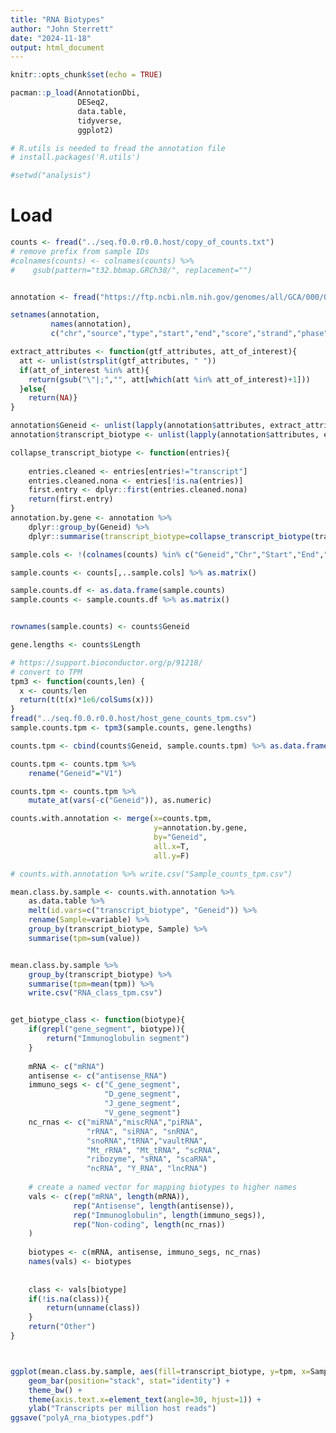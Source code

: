 ```yaml
---
title: "RNA Biotypes"
author: "John Sterrett"
date: "2024-11-18"
output: html_document
---
```


```r
knitr::opts_chunk$set(echo = TRUE)

pacman::p_load(AnnotationDbi,
               DESeq2,
               data.table,
               tidyverse,
               ggplot2)

# R.utils is needed to fread the annotation file
# install.packages('R.utils')

#setwd("analysis")
```

# Load
```r
counts <- fread("../seq.f0.0.r0.0.host/copy_of_counts.txt")
# remove prefix from sample IDs
#colnames(counts) <- colnames(counts) %>% 
#    gsub(pattern="t32.bbmap.GRCh38/", replacement="")


annotation <- fread("https://ftp.ncbi.nlm.nih.gov/genomes/all/GCA/000/001/405/GCA_000001405.15_GRCh38/seqs_for_alignment_pipelines.ucsc_ids/GCA_000001405.15_GRCh38_full_analysis_set.refseq_annotation.gtf.gz")

setnames(annotation, 
         names(annotation), 
         c("chr","source","type","start","end","score","strand","phase","attributes") )

extract_attributes <- function(gtf_attributes, att_of_interest){
  att <- unlist(strsplit(gtf_attributes, " "))
  if(att_of_interest %in% att){
    return(gsub("\"|;","", att[which(att %in% att_of_interest)+1]))
  }else{
    return(NA)}
}

annotation$Geneid <- unlist(lapply(annotation$attributes, extract_attributes, "gene_id"))
annotation$transcript_biotype <- unlist(lapply(annotation$attributes, extract_attributes, "transcript_biotype"))

collapse_transcript_biotype <- function(entries){
    
    entries.cleaned <- entries[entries!="transcript"]
    entries.cleaned.nona <- entries[!is.na(entries)]
    first.entry <- dplyr::first(entries.cleaned.nona)
    return(first.entry)
}
annotation.by.gene <- annotation %>% 
    dplyr::group_by(Geneid) %>%
    dplyr::summarise(transcript_biotype=collapse_transcript_biotype(transcript_biotype))

```

```r
sample.cols <- !(colnames(counts) %in% c("Geneid","Chr","Start","End","Strand","Length"))

sample.counts <- counts[,..sample.cols] %>% as.matrix()

sample.counts.df <- as.data.frame(sample.counts)
sample.counts <- sample.counts.df %>% as.matrix()


rownames(sample.counts) <- counts$Geneid

gene.lengths <- counts$Length

# https://support.bioconductor.org/p/91218/
# convert to TPM
tpm3 <- function(counts,len) {
  x <- counts/len
  return(t(t(x)*1e6/colSums(x)))
}
fread("../seq.f0.0.r0.0.host/host_gene_counts_tpm.csv")
sample.counts.tpm <- tpm3(sample.counts, gene.lengths)

counts.tpm <- cbind(counts$Geneid, sample.counts.tpm) %>% as.data.frame()

counts.tpm <- counts.tpm %>% 
    rename("Geneid"="V1")

counts.tpm <- counts.tpm %>% 
    mutate_at(vars(-c("Geneid")), as.numeric)

```

```r
counts.with.annotation <- merge(x=counts.tpm, 
                                y=annotation.by.gene, 
                                by="Geneid", 
                                all.x=T,
                                all.y=F)

# counts.with.annotation %>% write.csv("Sample_counts_tpm.csv")

mean.class.by.sample <- counts.with.annotation %>% 
    as.data.table %>%
    melt(id.vars=c("transcript_biotype", "Geneid")) %>% 
    rename(Sample=variable) %>%
    group_by(transcript_biotype, Sample) %>%
    summarise(tpm=sum(value)) 


mean.class.by.sample %>% 
    group_by(transcript_biotype) %>% 
    summarise(tpm=mean(tpm)) %>%
    write.csv("RNA_class_tpm.csv")


get_biotype_class <- function(biotype){
    if(grepl("gene_segment", biotype)){
        return("Immunoglobulin segment")
    }
    
    mRNA <- c("mRNA")
    antisense <- c("antisense_RNA")
    immuno_segs <- c("C_gene_segment",
                     "D_gene_segment",
                     "J_gene_segment",
                     "V_gene_segment")
    nc_rnas <- c("miRNA","miscRNA","piRNA",
                 "rRNA", "siRNA", "snRNA", 
                 "snoRNA","tRNA","vaultRNA",
                 "Mt_rRNA", "Mt_tRNA", "scRNA",
                 "ribozyme", "sRNA", "scaRNA",
                 "ncRNA", "Y_RNA", "lncRNA")
    
    # create a named vector for mapping biotypes to higher names
    vals <- c(rep("mRNA", length(mRNA)),
              rep("Antisense", length(antisense)),
              rep("Immunoglobulin", length(immuno_segs)),
              rep("Non-coding", length(nc_rnas))
    )
    
    biotypes <- c(mRNA, antisense, immuno_segs, nc_rnas)
    names(vals) <- biotypes
    
    
    class <- vals[biotype]
    if(!is.na(class)){
        return(unname(class))
    }
    return("Other")
}



ggplot(mean.class.by.sample, aes(fill=transcript_biotype, y=tpm, x=Sample)) + 
    geom_bar(position="stack", stat="identity") + 
    theme_bw() +
    theme(axis.text.x=element_text(angle=30, hjust=1)) +
    ylab("Transcripts per million host reads")
ggsave("polyA_rna_biotypes.pdf")

```